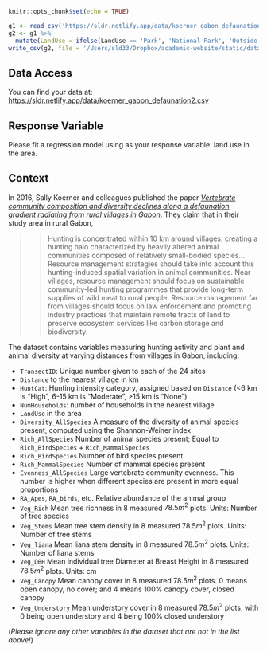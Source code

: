 

```r
knitr::opts_chunk$set(echo = TRUE)

g1 <- read_csv('https://sldr.netlify.app/data/koerner_gabon_defaunation.csv')
g2 <- g1 %>%
  mutate(LandUse = ifelse(LandUse == 'Park', 'National Park', 'Outside Park'))
write_csv(g2, file = '/Users/sld33/Dropbox/academic-website/static/data/koerner_gabon_defaunation2.csv')
```

## Data Access

You can find your data at: <https://sldr.netlify.app/data/koerner_gabon_defaunation2.csv>

## Response Variable

Please fit a regression model using as your response variable: land use in the area. 

## Context

In 2016, Sally Koerner and colleagues published the paper [*Vertebrate community composition and diversity declines along a defaunation gradient radiating from rural villages in Gabon*](https://besjournals.onlinelibrary.wiley.com/doi/10.1111/1365-2664.12798). They claim that in their study area in rural Gabon,

>>Hunting is concentrated within 10 km around villages, creating a hunting halo characterized by heavily altered animal communities composed of relatively small-bodied species... Resource management strategies should take into account this hunting-induced spatial variation in animal communities. Near villages, resource management should focus on sustainable community-led hunting programmes that provide long-term supplies of wild meat to rural people. Resource management far from villages should focus on law enforcement and promoting industry practices that maintain remote tracts of land to preserve ecosystem services like carbon storage and biodiversity.

The dataset contains variables measuring hunting activity and plant and animal diversity at varying distances from villages in Gabon, including:

- `TransectID`: Unique number given to each of the 24 sites
- `Distance` to the nearest village in km
- `HuntCat`: Hunting intensity category, assigned based on `Distance` (<6 km is "High", 6-15 km is "Moderate", >15 km is "None")
- `NumHouseholds`: number of households in the nearest village
- `LandUse` in the area
- `Diversity_AllSpecies` A measure of the diversity of animal species present, computed using the Shannon-Weiner index
- `Rich_AllSpecies` Number of animal species present; Equal to `Rich_BirdSpecies` + `Rich_MammalSpecies`
- `Rich_BirdSpecies` Number of bird species present
- `Rich_MammalSpecies` Number of mammal species present
- `Evenness_AllSpecies` Large vertebrate community evenness. This number is higher when different species are present in more equal proportions
- `RA_Apes`, `RA_birds`, etc. Relative abundance of the animal group
- `Veg_Rich`		Mean tree richness in 8 measured $78.5 m^2$ plots. Units:	Number of tree species
- `Veg_Stems`		Mean tree stem density in 8 measured  $78.5 m^2$ plots. Units:	Number of tree stems
- `Veg_liana`		Mean liana stem density in 8 measured  $78.5 m^2$ plots. Units:	Number of liana stems
- `Veg_DBH`		Mean individual tree Diameter at Breast Height in 8 measured  $78.5 m^2$ plots. Units:	cm
- `Veg_Canopy`		Mean canopy cover in 8 measured  $78.5 m^2$ plots. 0 means open canopy, no cover; and 4 means 100% canopy cover, closed canopy
- `Veg_Understory`		Mean understory cover in 8 measured  $78.5 m^2$ plots, with 0 being open understory and 4 being 100% closed understory


(*Please ignore any other variables in the dataset that are not in the list above!*)

<!-- ## Notes -->
